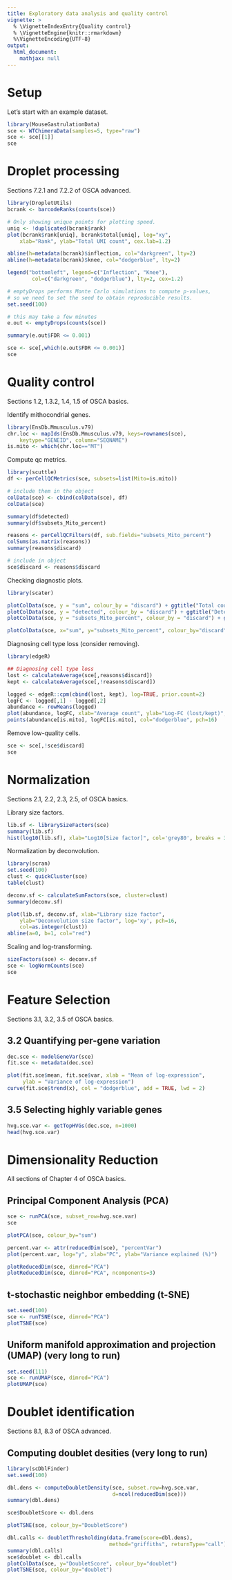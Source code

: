 ```yaml
---
title: Exploratory data analysis and quality control
vignette: >
  % \VignetteIndexEntry{Quality control}
  % \VignetteEngine{knitr::rmarkdown}
  %\VignetteEncoding{UTF-8}
output:
  html_document:
    mathjax: null   
---
```


# Setup

Let's start with an example dataset.

```r
library(MouseGastrulationData)
sce <- WTChimeraData(samples=5, type="raw")
sce <- sce[[1]]
sce
```

# Droplet processing

Sections 7.2.1 and 7.2.2 of OSCA advanced.

```r
library(DropletUtils)
bcrank <- barcodeRanks(counts(sce))

# Only showing unique points for plotting speed.
uniq <- !duplicated(bcrank$rank)
plot(bcrank$rank[uniq], bcrank$total[uniq], log="xy",
    xlab="Rank", ylab="Total UMI count", cex.lab=1.2)

abline(h=metadata(bcrank)$inflection, col="darkgreen", lty=2)
abline(h=metadata(bcrank)$knee, col="dodgerblue", lty=2)

legend("bottomleft", legend=c("Inflection", "Knee"), 
        col=c("darkgreen", "dodgerblue"), lty=2, cex=1.2)
```

```r
# emptyDrops performs Monte Carlo simulations to compute p-values,
# so we need to set the seed to obtain reproducible results.
set.seed(100)

# this may take a few minutes
e.out <- emptyDrops(counts(sce))

summary(e.out$FDR <= 0.001)

sce <- sce[,which(e.out$FDR <= 0.001)]
sce
```

# Quality control

Sections 1.2, 1.3.2, 1.4, 1.5 of OSCA basics.

Identify mithocondrial genes.

```r
library(EnsDb.Mmusculus.v79)
chr.loc <- mapIds(EnsDb.Mmusculus.v79, keys=rownames(sce),
    keytype="GENEID", column="SEQNAME")
is.mito <- which(chr.loc=="MT")
```

Compute qc metrics.

```r
library(scuttle)
df <- perCellQCMetrics(sce, subsets=list(Mito=is.mito))

# include them in the object
colData(sce) <- cbind(colData(sce), df)
colData(sce)
```

```r
summary(df$detected)
summary(df$subsets_Mito_percent)

reasons <- perCellQCFilters(df, sub.fields="subsets_Mito_percent")
colSums(as.matrix(reasons))
summary(reasons$discard)

# include in object
sce$discard <- reasons$discard
```

Checking diagnostic plots.

```r
library(scater)

plotColData(sce, y = "sum", colour_by = "discard") + ggtitle("Total count")
plotColData(sce, y = "detected", colour_by = "discard") + ggtitle("Detected features")
plotColData(sce, y = "subsets_Mito_percent", colour_by = "discard") + ggtitle("Mito percent")

plotColData(sce, x="sum", y="subsets_Mito_percent", colour_by="discard")
```

Diagnosing cell type loss (consider removing).

```r
library(edgeR)

## Diagnosing cell type loss
lost <- calculateAverage(sce[,reasons$discard])
kept <- calculateAverage(sce[,!reasons$discard])

logged <- edgeR::cpm(cbind(lost, kept), log=TRUE, prior.count=2)
logFC <- logged[,1] - logged[,2]
abundance <- rowMeans(logged)
plot(abundance, logFC, xlab="Average count", ylab="Log-FC (lost/kept)", pch=16)
points(abundance[is.mito], logFC[is.mito], col="dodgerblue", pch=16)
```

Remove low-quality cells.

```r
sce <- sce[,!sce$discard]
sce
```

# Normalization

Sections 2.1, 2.2, 2.3, 2.5, of OSCA basics.

Library size factors.

```r
lib.sf <- librarySizeFactors(sce)
summary(lib.sf)
hist(log10(lib.sf), xlab="Log10[Size factor]", col='grey80', breaks = 30)
```

Normalization by deconvolution.

```r
library(scran)
set.seed(100)
clust <- quickCluster(sce) 
table(clust)
```

```r
deconv.sf <- calculateSumFactors(sce, cluster=clust)
summary(deconv.sf)

plot(lib.sf, deconv.sf, xlab="Library size factor",
    ylab="Deconvolution size factor", log='xy', pch=16,
    col=as.integer(clust))
abline(a=0, b=1, col="red")
```

Scaling and log-transforming.

```r
sizeFactors(sce) <- deconv.sf
sce <- logNormCounts(sce)
sce
```

# Feature Selection

Sections 3.1, 3.2, 3.5 of OSCA basics.

## 3.2 Quantifying per-gene variation

```r
dec.sce <- modelGeneVar(sce)
fit.sce <- metadata(dec.sce)

plot(fit.sce$mean, fit.sce$var, xlab = "Mean of log-expression",
     ylab = "Variance of log-expression")
curve(fit.sce$trend(x), col = "dodgerblue", add = TRUE, lwd = 2)
```

## 3.5 Selecting highly variable genes

```r
hvg.sce.var <- getTopHVGs(dec.sce, n=1000)
head(hvg.sce.var)
```


# Dimensionality Reduction

All sections of Chapter 4 of OSCA basics.

## Principal Component Analysis (PCA)

```r
sce <- runPCA(sce, subset_row=hvg.sce.var)
sce
```

```r
plotPCA(sce, colour_by="sum")

percent.var <- attr(reducedDim(sce), "percentVar")
plot(percent.var, log="y", xlab="PC", ylab="Variance explained (%)")

plotReducedDim(sce, dimred="PCA")
plotReducedDim(sce, dimred="PCA", ncomponents=3)
```

## t-stochastic neighbor embedding (t-SNE)

```r
set.seed(100)
sce <- runTSNE(sce, dimred="PCA")
plotTSNE(sce)
```

## Uniform manifold approximation and projection (UMAP) (very long to run)
```r
set.seed(111)
sce <- runUMAP(sce, dimred="PCA")
plotUMAP(sce)
```

# Doublet identification

Sections 8.1, 8.3 of OSCA advanced.

## Computing doublet desities (very long to run)
```r
library(scDblFinder)
set.seed(100)

dbl.dens <- computeDoubletDensity(sce, subset.row=hvg.sce.var,
                                  d=ncol(reducedDim(sce)))
summary(dbl.dens)

sce$DoubletScore <- dbl.dens

plotTSNE(sce, colour_by="DoubletScore")

dbl.calls <- doubletThresholding(data.frame(score=dbl.dens),
                                 method="griffiths", returnType="call")
summary(dbl.calls)
sce$doublet <- dbl.calls
plotColData(sce, y="DoubletScore", colour_by="doublet")
plotTSNE(sce, colour_by="doublet")
```


